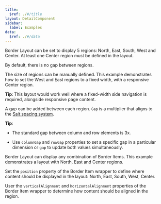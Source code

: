 ```yaml
---
title:
  $ref: ./#/title
layout: DetailComponent
sidebar:
  label: Examples
data:
  $ref: ./#/data
---
```


<LivePreviewControls>
<LivePreview componentName="border-layout" exampleName="Default" >

Border Layout can be set to display 5 regions: North, East, South, West and Center. At least one Center region must be defined in the layout.

By default, there is no gap between regions.

</LivePreview>

<LivePreview componentName="border-layout" exampleName="CustomRegionSize" >

The size of regions can be manually defined. This example demonstrates how to set the West and East regions to a fixed width, with a responsive Center region.

**Tip**: This layout would work well where a fixed-width side navigation is required, alongside responsive page content.

</LivePreview>

<LivePreview componentName="border-layout" exampleName="GapBetweenRegions" >

A gap can be added between each region. `Gap` is a multiplier that aligns to the [Salt spacing system](https://www.saltdesignsystem.com/salt/foundations/spacing).

**Tip**:

- The standard gap between column and row elements is 3x.

- Use `columnGap` and `rowGap` properties to set a specific gap in a particular dimension or `gap` to update both values simultaneously.

</LivePreview>

<LivePreview componentName="border-layout" exampleName="HideRegions" >

Border Layout can display any combination of Border Items. This example demonstrates a layout with North, East and Center regions.

</LivePreview>

<LivePreview componentName="border-layout" exampleName="BorderItemPosition" >

Set the `position` property of the Border Item wrapper to define where content should be displayed in the layout: North, East, South, West, Center.

</LivePreview>

<LivePreview componentName="border-layout" exampleName="BorderItemAlignment" >

User the `verticalAlignment` and `horizontalAlignment` properties of the Border Item wrapper to determine how content should be aligned in the region.

</LivePreview>

</LivePreviewControls>
